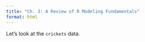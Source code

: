 ```yaml
---
title: "Ch. 3: A Review of R Modeling Fundamentals"
format: html
---
```


Let's look at the `crickets` data.